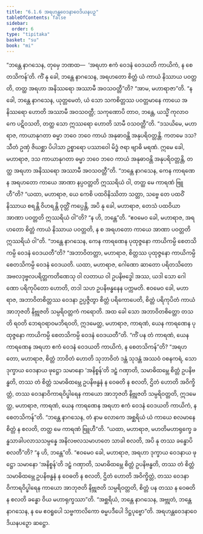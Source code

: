 ```yaml
---
title: "6.1.6 အရဟန္တဝေဒနာဝေဒိယနပဉှ"
tableOfContents: false
sidebar:
  order: 6
type: "tipitaka"
basket: "su"
book: "mi"
---
```



<DynamicBreadcrumb />

<Division number="176" book="mi">

<Paragraph number="1120" book="mi">
“ဘန္တေ နာဂသေန, တုမှေ ဘဏထ—  ‘အရဟာ ဧကံ ဝေဒနံ ဝေဒယတိ ကာယိကံ, န စေတသိကန်’တိ. ကိံ နု ခေါ, ဘန္တေ နာဂသေန, အရဟတော စိတ္တံ ယံ ကာယံ နိဿာယ ပဝတ္တတိ, တတ္ထ အရဟာ အနိဿရော အဿာမီ အဝသဝတ္တီ”တိ? “အာမ, မဟာရာဇာ”တိ. “န ခေါ, ဘန္တေ နာဂသေန, ယုတ္တမေတံ, ယံ သော သကစိတ္တဿ ပဝတ္တမာနေ ကာယေ အနိဿရော ဟောတိ အဿာမီ အဝသဝတ္တီ; သကုဏောပိ တာဝ, ဘန္တေ, ယသ္မိံ ကုလာဝကေ ပဋိဝသတိ, တတ္ထ သော ဣဿရော ဟောတိ သာမီ ဝသဝတ္တီ”တိ.
</Paragraph>

<Paragraph number="1121" book="mi">
“ဒသယိမေ, မဟာရာဇ, ကာယာနုဂတာ ဓမ္မာ ဘဝေ ဘဝေ ကာယံ အနုဓာဝန္တိ အနုပရိဝတ္တန္တိ. ကတမေ ဒသ? သီတံ ဥဏှံ ဇိဃစ္ဆာ ပိပါသာ ဥစ္စာရော ပဿာဝေါ မိဒ္ဓံ ဇရာ ဗျာဓိ မရဏံ. ဣမေ ခေါ, မဟာရာဇ, ဒသ ကာယာနုဂတာ ဓမ္မာ ဘဝေ ဘဝေ ကာယံ အနုဓာဝန္တိ အနုပရိဝတ္တန္တိ, တတ္ထ အရဟာ အနိဿရော အဿာမီ အဝသဝတ္တီ”တိ.
</Paragraph>

<Paragraph number="1122" book="mi">
“ဘန္တေ နာဂသေန, ကေန ကာရဏေန အရဟတော ကာယေ အာဏာ နပ္ပဝတ္တတိ ဣဿရိယံ ဝါ, တတ္ထ မေ ကာရဏံ ဗြူဟီ”တိ? “ယထာ, မဟာရာဇ, ယေ ကေစိ ပထဝိနိဿိတာ သတ္တာ, သဗ္ဗေ တေ ပထဝိံ နိဿာယ စရန္တိ ဝိဟရန္တိ ဝုတ္တိံ ကပ္ပေန္တိ, အပိ နု ခေါ, မဟာရာဇ, တေသံ ပထဝိယာ အာဏာ ပဝတ္တတိ ဣဿရိယံ ဝါ”တိ? “န ဟိ, ဘန္တေ”တိ. “ဧဝမေဝ ခေါ, မဟာရာဇ, အရဟတော စိတ္တံ ကာယံ နိဿာယ ပဝတ္တတိ, န စ အရဟတော ကာယေ အာဏာ ပဝတ္တတိ ဣဿရိယံ ဝါ”တိ.
</Paragraph>

<Paragraph number="1123" book="mi">
“ဘန္တေ နာဂသေန, ကေန ကာရဏေန ပုထုဇ္ဇနော ကာယိကမ္ပိ စေတသိကမ္ပိ ဝေဒနံ ဝေဒယတီ”တိ? “အဘာဝိတတ္တာ, မဟာရာဇ, စိတ္တဿ ပုထုဇ္ဇနော ကာယိကမ္ပိ စေတသိကမ္ပိ ဝေဒနံ ဝေဒယတိ. ယထာ, မဟာရာဇ, ဂေါဏော ဆာတော ပရိတသိတော အဗလဒုဗ္ဗလပရိတ္တကတိဏေသု ဝါ လတာယ ဝါ ဥပနိဗဒ္ဓေါ အဿ, ယဒါ သော ဂေါဏော ပရိကုပိတော ဟောတိ, တဒါ သဟ ဥပနိဗန္ဓနေန ပက္ကမတိ. ဧဝမေဝ ခေါ, မဟာရာဇ, အဘာဝိတစိတ္တဿ ဝေဒနာ ဥပ္ပဇ္ဇိတွာ စိတ္တံ ပရိကောပေတိ, စိတ္တံ ပရိကုပိတံ ကာယံ အာဘုဇတိ နိဗ္ဘုဇတိ သမ္ပရိဝတ္တကံ ကရောတိ. အထ ခေါ သော အဘာဝိတစိတ္တော တသတိ ရဝတိ ဘေရဝရာဝမဘိရဝတိ, ဣဒမေတ္ထ, မဟာရာဇ, ကာရဏံ, ယေန ကာရဏေန ပုထုဇ္ဇနော ကာယိကမ္ပိ စေတသိကမ္ပိ ဝေဒနံ ဝေဒယတီ”တိ.
</Paragraph>

<Paragraph number="1124" book="mi">
“ကိံ ပန တံ ကာရဏံ, ယေန ကာရဏေန အရဟာ ဧကံ ဝေဒနံ ဝေဒယတိ ကာယိကံ, န စေတသိကန်”တိ? “အရဟတော, မဟာရာဇ, စိတ္တံ ဘာဝိတံ ဟောတိ သုဘာဝိတံ ဒန္တံ သုဒန္တံ အဿဝံ ဝစနကရံ, သော ဒုက္ခာယ ဝေဒနာယ ဖုဋ္ဌော သမာနော ‘အနိစ္စန်’တိ ဒဠှံ ဂဏှာတိ, သမာဓိထမ္ဘေ စိတ္တံ ဥပနိဗန္ဓတိ, တဿ တံ စိတ္တံ သမာဓိထမ္ဘေ ဥပနိဗန္ဓနံ န ဝေဓတိ န စလတိ, ဌိတံ ဟောတိ အဝိက္ခိတ္တံ, တဿ ဝေဒနာဝိကာရဝိပ္ဖါရေန ကာယော အာဘုဇတိ နိဗ္ဘုဇတိ သမ္ပရိဝတ္တတိ, ဣဒမေတ္ထ, မဟာရာဇ, ကာရဏံ, ယေန ကာရဏေန အရဟာ ဧကံ ဝေဒနံ ဝေဒယတိ ကာယိကံ, န စေတသိကန်”တိ.
</Paragraph>

<Paragraph number="1125" book="mi">
“ဘန္တေ နာဂသေန, တံ နာမ လောကေ အစ္ဆရိယံ ယံ ကာယေ စလမာနေ စိတ္တံ န စလတိ, တတ္ထ မေ ကာရဏံ ဗြူဟီ”တိ. “ယထာ, မဟာရာဇ, မဟတိမဟာရုက္ခေ ခန္ဓသာခါပလာသသမ္ပန္နေ အနိလဗလသမာဟတေ သာခါ စလတိ, အပိ နု တဿ ခန္ဓောပိ စလတီ”တိ? “န ဟိ, ဘန္တေ”တိ. “ဧဝမေဝ ခေါ, မဟာရာဇ, အရဟာ ဒုက္ခာယ ဝေဒနာယ ဖုဋ္ဌော သမာနော ‘အနိစ္စန်’တိ ဒဠှံ ဂဏှာတိ, သမာဓိထမ္ဘေ စိတ္တံ ဥပနိဗန္ဓတိ, တဿ တံ စိတ္တံ သမာဓိထမ္ဘေ ဥပနိဗန္ဓနံ န ဝေဓတိ န စလတိ, ဌိတံ ဟောတိ အဝိက္ခိတ္တံ, တဿ ဝေဒနာဝိကာရဝိပ္ဖါရေန ကာယော အာဘုဇတိ နိဗ္ဘုဇတိ သမ္ပရိဝတ္တတိ, စိတ္တံ ပန တဿ န ဝေဓတိ န စလတိ ခန္ဓော ဝိယ မဟာရုက္ခဿာ”တိ. “အစ္ဆရိယံ, ဘန္တေ နာဂသေန, အဗ္ဘုတံ, ဘန္တေ နာဂသေန, န မေ ဧဝရူပေါ သဗ္ဗကာလိကော ဓမ္မပဒီပေါ ဒိဋ္ဌပုဗ္ဗော”တိ.

</Paragraph>
</Division>

<Paragraph number="1126" type="center" book="mi">
အရဟန္တဝေဒနာဝေဒိယနပဉှော ဆဋ္ဌော.
</Paragraph>
